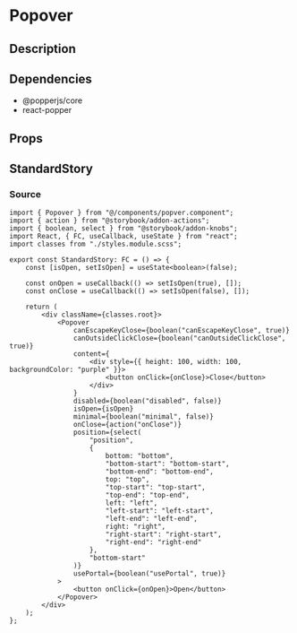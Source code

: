 
<Meta title="general/popover" component={Popover} />

# Popover

## Description

## Dependencies
* @popperjs/core
* react-popper

## Props
<Props of={Popover} />

## StandardStory
<Preview>
	<Story name="standard">
		<StandardStory />
	</Story>
</Preview>

### Source
```tsx
import { Popover } from "@/components/popver.component";
import { action } from "@storybook/addon-actions";
import { boolean, select } from "@storybook/addon-knobs";
import React, { FC, useCallback, useState } from "react";
import classes from "./styles.module.scss";

export const StandardStory: FC = () => {
	const [isOpen, setIsOpen] = useState<boolean>(false);

	const onOpen = useCallback(() => setIsOpen(true), []);
	const onClose = useCallback(() => setIsOpen(false), []);

	return (
		<div className={classes.root}>
			<Popover
				canEscapeKeyClose={boolean("canEscapeKeyClose", true)}
				canOutsideClickClose={boolean("canOutsideClickClose", true)}
				content={
					<div style={{ height: 100, width: 100, backgroundColor: "purple" }}>
						<button onClick={onClose}>Close</button>
					</div>
				}
				disabled={boolean("disabled", false)}
				isOpen={isOpen}
				minimal={boolean("minimal", false)}
				onClose={action("onClose")}
				position={select(
					"position",
					{
						bottom: "bottom",
						"bottom-start": "bottom-start",
						"bottom-end": "bottom-end",
						top: "top",
						"top-start": "top-start",
						"top-end": "top-end",
						left: "left",
						"left-start": "left-start",
						"left-end": "left-end",
						right: "right",
						"right-start": "right-start",
						"right-end": "right-end"
					},
					"bottom-start"
				)}
				usePortal={boolean("usePortal", true)}
			>
				<button onClick={onOpen}>Open</button>
			</Popover>
		</div>
	);
};
```
